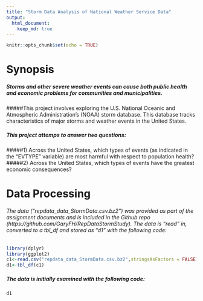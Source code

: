 ```yaml
---
title: "Storm Data Analysis of National Weather Service Data"
output: 
  html_document:
    keep_md: true
---
```


```r
knitr::opts_chunk$set(echo = TRUE)
```

#                       Synopsis
#####    Storms and other severe weather events can cause both public health and economic problems for communities and municipalities.  
#####This project involves exploring the U.S. National Oceanic and Atmospheric Administration's (NOAA) storm database. This database tracks characteristics of major storms and weather events in the United States.


#####    This project attemps to answer two questions:  
#####1) Across the United States, which types of events (as indicated in the "EVTYPE" variable) are most harmful with respect to population health?
#####2) Across the United States, which types of events have the greatest economic consequences?


#                       Data Processing
###### The data ("repdata_data_StormData.csv.bz2") was provided as part of the assignment documents and is included in the Github repo (https://github.com/GaryFH/RepDataStormStudy).  The data is "read" in, converted to a tbl_df and stored as "d1" with the following code:

```r
library(dplyr)
library(ggplot2)
c1<-read.csv("repdata_data_StormData.csv.bz2",stringsAsFactors = FALSE)
d1<-tbl_df(c1)
```
##### The data is initially examined with the following code:

```r
d1
```

